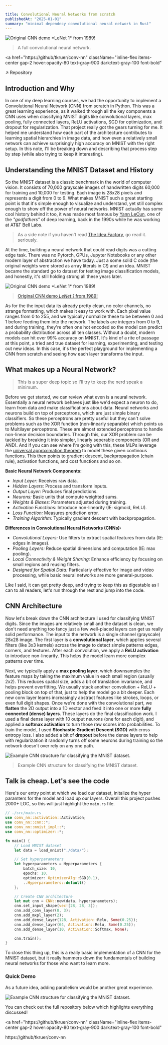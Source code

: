 ```yaml
---

title: Convolutional Neural Networks from scratch
publishedAt: "2025-01-01"
summary: "minimal dependecy convolutional neural network in Rust"
---
```


<img 
  src="/notes/cnn-basic.png" 
  alt="Original CNN demo *LeNet 1* from 1989!" 
  width={600} 
  height={400}
/>
> A full convolutional neural network.

<a
  href="https://github/tkruer/conv-nn"
  className="inline-flex items-center gap-2 hover:opacity-80 text-gray-900 dark:text-gray-100 font-bold"
>
  <span> ↗️ Repository</span>
  <GitHubIcon className="w-5 h-5" />
</a>

## Introduction and Why

In one of my deep learning courses, we had the opportunity to implement a Convolutional Neural Network (CNN) from scratch in Python. This was a great learning experience, as it walked through all the key components a CNN uses when classifying MNIST digits like convolutional layers, max pooling, fully connected layers, ReLU activations, SGD for optimization, and dropout for regularization. That project really got the gears turning for me. It helped me understand how each part of the architecture contributes to learning spatial hierarchies in image data, and how even a relatively small network can achieve surprisingly high accuracy on MNIST with the right setup. In this note, I'll be breaking down and describing that process step by step (while also trying to keep it interesting).

## Understanding the MNIST Dataset and History

So the MNIST dataset is a classic benchmark in the world of computer vision. It consists of 70,000 grayscale images of handwritten digits 60,000 for training and 10,000 for testing. Each image is 28x28 pixels and represents a digit from 0 to 9. What makes MNIST such a great starting point is that it's simple enough to visualize and understand, yet still complex enough to show off the power of neural networks. MNIST actually has some cool history behind it too, it was made most famous by [Yann LeCun](http://yann.lecun.com/), one of the *"godfathers"* of deep learning, back in the 1990s while he was working at AT&T Bell Labs.

> As a side note if you haven't read [The Idea Factory](https://www.amazon.com/Idea-Factory-Great-American-Innovation/dp/0143122797), go read it. seriously.

At the time, building a neural network that could read digits was a cutting edge task. There was no Pytorch, GPUs, Jupyter Notebooks or any other modern layer of abstraction we have today. Just a some solid C code (the original weights were stored as array literals in C!) and an idea. MNIST became the standard go to dataset for testing image classification models, and honestly, it's still holding strong all these years later.

<img 
  src="/notes/mnist-1989.jpeg" 
  alt="Original CNN demo *LeNet 1* from 1989!" 
  width={600} 
  height={400} 
/>

> [Original CNN demo *LeNet 1* from 1989!](https://www.youtube.com/watch?v=FwFduRA_L6Q)

As for the the input data its already pretty clean, no color channels, no strange formatting, which makes it easy to work with. Each pixel value ranges from 0 to 255, and we typically normalize these to be between 0 and 1 before feeding them into the network. The labels are integers from 0 to 9, and during training, they're often one hot encoded so the model can predict a probability distribution across all ten classes.
Without a doubt, modern models can hit over 99% accuracy on MNIST. It's kind of a rite of passage at this point, a tried and true dataset for learning, experimenting, and testing out new ideas. In this case, it's the perfect playground for implementing a CNN from scratch and seeing how each layer transforms the input.

## What makes up a Neural Network?

> This is a super deep topic so I'll try to keep the nerd speak a minimum.

Before we get started, we can review what even is a neural network. Essentially a neural network behaves just like we'd expect a neuron to do, learn from data and make classifications about data. Neural networks and neurons build on top of perceptrons, which are just simple binary classifiers. So these perceptrons are pretty useful but they can't solve problems such as the XOR function (non-linearly separable) which points us to Multilayer perceptrons. These are almost extended perceptrons to handle non-linear decision boundaries. Through this, our XOR problem can be tackled by breaking it into simpler, linearly seperable components (OR and AND). And if you can see where I'm going with this, these MLPs leverage the [universal approximation theorem](https://en.wikipedia.org/wiki/Universal_approximation_theorem) to model these given continous functions. This then points to gradient descent, backpropagation (chain rule), activation functions, and cost functions and so on.

**Basic Neural Network Components:**
- *Input Layer:* Receives raw data.
- *Hidden Layers:* Process and transform inputs.
- *Output Layer:* Produces final predictions.
- *Neurons:* Basic units that compute weighted sums.
- *Weights & Biases:* Parameters adjusted during training.
- *Activation Functions:* Introduce non-linearity (IE: sigmoid, ReLU).
- *Loss Function:* Measures prediction error.
- *Training Algorithm:* Typically gradient descent with backpropagation.

**Differences in Convolutional Neural Networks (CNNs):**
- *Convolutional Layers:* Use filters to extract spatial features from data (IE: edges in images).
- *Pooling Layers:* Reduce spatial dimensions and computation (IE: max pooling).
- *Local Connectivity & Weight Sharing:* Enhance efficiency by focusing on small regions and reusing filters.
- *Designed for Spatial Data:* Particularly effective for image and video processing, while basic neural networks are more general-purpose.

Like I said, it can get pretty deep, and trying to keep this as digestable as I can to all readers, let's run through the rest and jump into the code.

## CNN Architecture

Now let's break down the CNN architecture I used for classifying MNIST digits. Since the images are relatively small and the dataset is clean, we don't need anything too fancy just a few well-placed layers can get us really solid performance. The input to the network is a single channel (grayscale) 28x28 image. The first layer is a **convolutional layer**, which applies several filters (like 3x3 kernels) across the image to detect simple patterns edges, corners, and textures. After each convolution, we apply a **ReLU activation** to introduce non-linearity. This helps the model learn more complex patterns over time.

Next, we typically apply a **max pooling layer**, which downsamples the feature maps by taking the maximum value in each small region (usually 2x2). This reduces spatial size, adds a bit of translation invariance, and helps prevent overfitting. We usually stack another convolution + ReLU + pooling block on top of that, just to help the model go a bit deeper. Each new conv layer learns increasingly abstract features like strokes, loops, or even full digit shapes. Once we're done with the convolutional part, we **flatten** the 2D output into a 1D vector and feed it into one or more **fully connected (dense) layers**. These layers do the final classification work. I used a final dense layer with 10 output neurons (one for each digit), and applied a **softmax activation** to turn those raw scores into probabilities. To train the model, I used **Stochastic Gradient Descent (SGD)** with cross entropy loss. I also added a bit of **dropout** before the dense layers to help with regularization it randomly turns off some neurons during training so the network doesn't over rely on any one path.

<img 
  src="/notes/mnist-net.svg" 
  alt="Example CNN structure for classifying the MNIST dataset." 
  width={600} 
  height={400} 
/>

> Example CNN structure for classifying the MNIST dataset. 

## Talk is cheap. Let's see the code

Here's our entry point at which we load our dataset, initalize the hyper paramters for the model and load up our layers. Overall this project pushes 2000+ LOC, so this will just highlight the `main.rs` file.

```rust
// ./src/main.rs
use conv_nn::activation::Activation;
use conv_nn::cnn::*;
use conv_nn::mnist_impl::*;
use conv_nn::optimizer::*;

fn main() {
    // Load MNIST dataset
    let data = load_mnist("./data/");

    // Set hyperparameters
    let hyperparameters = Hyperparameters {
        batch_size: 10,
        epochs: 10,
        optimizer: OptimizerAlg::SGD(0.1),
        ..Hyperparameters::default()
    };

    // Create CNN architecture
    let mut cnn = CNN::new(data, hyperparameters);
    cnn.set_input_shape(vec![28, 28, 3]);
    cnn.add_conv_layer(8, 3);
    cnn.add_mxpl_layer(2);
    cnn.add_dense_layer(128, Activation::Relu, Some(0.25));
    cnn.add_dense_layer(64, Activation::Relu, Some(0.25));
    cnn.add_dense_layer(10, Activation::Softmax, None);

    cnn.train();
}
```

To close this thing up, this is a really basic implementation of a CNN for the MNIST dataset, but it really hammers down the fundamentals of building neural networks for those who want to learn more.


### Quick Demo 

As a future idea, adding parallelism would be another great experience.

<img 
  src="/notes/cnn-demo.png" 
  alt="Example CNN structure for classifying the MNIST dataset." 
  width={600} 
  height={400} 
/>


You can check out the full repository below which highlights everything discussed!

<a
  href="https://github/tkruer/conv-nn"
  className="inline-flex items-center gap-2 hover:opacity-80 text-gray-900 dark:text-gray-100 font-bold"
>
  <GitHubIcon className="w-5 h-5" />
  <span>https://github/tkruer/conv-nn</span>
</a>